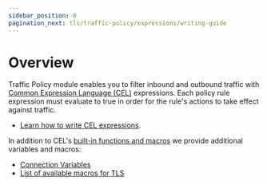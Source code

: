 ```yaml
---
sidebar_position: 0
pagination_next: tls/traffic-policy/expressions/writing-guide
---
```


# Overview

Traffic Policy module enables you to filter inbound and outbound traffic with [Common Expression Language (CEL)](https://github.com/google/cel-spec) expressions. Each policy rule expression must evaluate to true in order for
the rule's actions to take effect against traffic.

- [Learn how to write CEL expressions](/docs/tls/traffic-policy/expressions/writing-guide).

In addition to CEL's [built-in functions and macros](https://github.com/google/cel-spec/blob/master/doc/langdef.md#macros) we provide additional variables and macros:

- [Connection Variables](/docs/tls/traffic-policy/expressions/variables#connection-variables)
- [List of available macros for TLS](/docs/tls/traffic-policy/expressions/macros)
